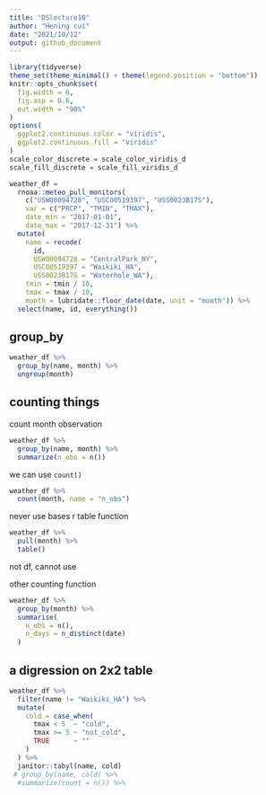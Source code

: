 ```yaml
---
title: "DSlecture10"
author: "Hening cui"
date: "2021/10/12"
output: github_document
---
```


```r
library(tidyverse)
theme_set(theme_minimal() + theme(legend.position = "bottom"))
knitr::opts_chunk$set(
  fig.width = 6,
  fig.asp = 0.6,
  out.width = "90%"
)
options(
  ggplot2.continuous.color = "viridis",
  ggplot2.continuous.fill = "viridis"
)
scale_color_discrete = scale_color_viridis_d
scale_fill_discrete = scale_fill_viridis_d
```

```r
weather_df =  
  rnoaa::meteo_pull_monitors(
    c("USW00094728", "USC00519397", "USS0023B17S"),
    var = c("PRCP", "TMIN", "TMAX"), 
    date_min = "2017-01-01",
    date_max = "2017-12-31") %>%
  mutate(
    name = recode(
      id, 
      USW00094728 = "CentralPark_NY", 
      USC00519397 = "Waikiki_HA",
      USS0023B17S = "Waterhole_WA"),
    tmin = tmin / 10,
    tmax = tmax / 10,
    month = lubridate::floor_date(date, unit = "month")) %>%
  select(name, id, everything())
```

## group_by

```r
weather_df %>% 
  group_by(name, month) %>% 
  ungroup(month)
```
## counting things

count month observation

```r
weather_df %>% 
  group_by(name, month) %>% 
  summarize(n_obs = n())
```

we can use `count()`

```r
weather_df %>% 
  count(month, name = "n_obs")
```

never use bases r table function

```r
weather_df %>% 
  pull(month) %>% 
  table()
```
not df, cannot use

other counting function

```r
weather_df %>% 
  group_by(month) %>% 
  summarise(
    n_obs = n(),
    n_days = n_distinct(date)
  )
```

## a digression on 2x2 table

```r
weather_df %>% 
  filter(name != "Waikiki_HA") %>% 
  mutate(
    cold = case_when(
      tmax < 5  ~ "cold",
      tmax >= 5 ~ "not_cold",
      TRUE      ~ ""
    )
  ) %>% 
  janitor::tabyl(name, cold)
 # group_by(name, cold) %>% 
  #summarize(count = n()) %>% 

```

```r

```


